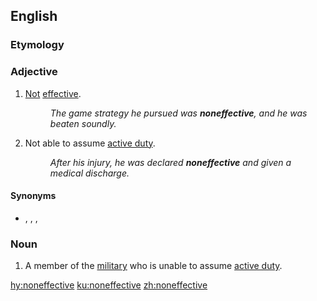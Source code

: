 ==English==

===Etymology===
{{prefix|non|effective|lang=en}}

===Adjective===
{{en-adj|-}}

# [[not|Not]] [[effective]].
#: ''The game strategy he pursued was '''noneffective''', and he was beaten soundly.''
# {{lb|en|military}} Not able to assume [[active duty]].
#: ''After his injury, he was declared '''noneffective''' and given a medical discharge.''

====Synonyms====
* {{sense|not effective}} {{l|en|impotent}}, {{l|en|ineffective}}, {{l|en|lacking}}, {{l|en|powerless}}

===Noun===
{{en-noun}}

# A member of the [[military]] who is unable to assume [[active duty]].

[[hy:noneffective]]
[[ku:noneffective]]
[[zh:noneffective]]